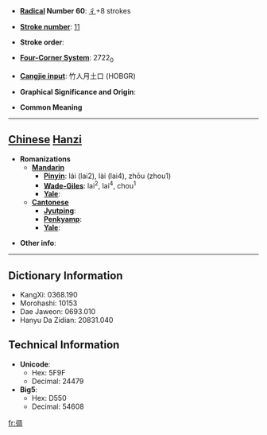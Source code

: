 * '''[[Wiktionary:Chinese radical index| Radical]] Number 60''': [[Wiktionary:Chinese radical index 彳|彳]]+8 strokes

* '''[[Wiktionary:Chinese total strokes index|Stroke number]]''': [[Wiktionary:Chinese total strokes index 11|11]]

* '''Stroke order''': 

* '''[[Wiktionary:Chinese four corner index|Four-Corner System]]''': 2722<sub>0</sub>

* '''[[Wiktionary:Chinese Cangjie index|Cangjie input]]''': 竹人月土口 (HOBGR)

* '''Graphical Significance and Origin''': 

* '''Common Meaning'''

----

== [[Chinese]] [[Hanzi]] ==

* '''Romanizations'''
** '''[[Mandarin]]'''
*** '''[[Pinyin]]''': lái (lai2), lài (lai4), zhōu (zhou1)
*** '''[[Wade-Giles]]''': lai<sup>2</sup>, lai<sup>4</sup>, chou<sup>1</sup>
*** '''[[Yale]]''': 
** '''[[Cantonese]]'''
*** '''[[Jyutping]]''':
*** '''[[Penkyamp]]''': 
*** '''[[Yale]]''': 

* '''Other info''': 

----

== Dictionary Information ==

* KangXi: 0368.190
* Morohashi: 10153
* Dae Jaweon: 0693.010
* Hanyu Da Zidian: 20831.040

== Technical Information ==

* '''Unicode''':
** Hex: 5F9F
** Decimal: 24479
* '''Big5''':
** Hex: D550
** Decimal: 54608

[[fr:徟]]